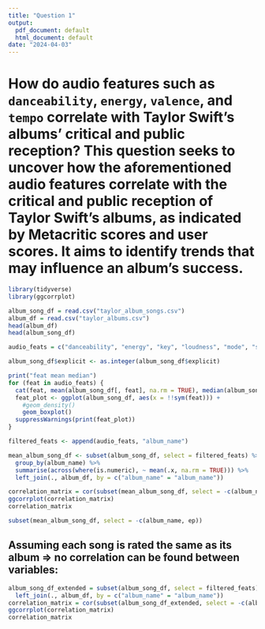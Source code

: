 ```yaml
---
title: "Question 1"
output:
  pdf_document: default
  html_document: default
date: "2024-04-03"
---
```


# **How do audio features such as `danceability`, `energy`, `valence`, and `tempo` correlate with Taylor Swift's albums' critical and public reception?** This question seeks to uncover how the aforementioned audio features correlate with the critical and public reception of Taylor Swift's albums, as indicated by Metacritic scores and user scores. It aims to identify trends that may influence an album's success.

```r
library(tidyverse)
library(ggcorrplot)
```


```r
album_song_df = read.csv("taylor_album_songs.csv")
album_df = read.csv("taylor_albums.csv")
head(album_df)
head(album_song_df)
```

```r
audio_feats = c("danceability", "energy", "key", "loudness", "mode", "speechiness", "acousticness", "instrumentalness", "liveness", "valence", "tempo", "time_signature", "explicit")
```


```r

album_song_df$explicit <- as.integer(album_song_df$explicit)

print("feat mean median")
for (feat in audio_feats) {
  cat(feat, mean(album_song_df[, feat], na.rm = TRUE), median(album_song_df[, feat], na.rm = TRUE), "\n")
  feat_plot <- ggplot(album_song_df, aes(x = !!sym(feat))) +
    #geom_density()
    geom_boxplot()
  suppressWarnings(print(feat_plot))
}
```
```r
filtered_feats <- append(audio_feats, "album_name")

mean_album_song_df <- subset(album_song_df, select = filtered_feats) %>%
  group_by(album_name) %>%
  summarise(across(where(is.numeric), ~ mean(.x, na.rm = TRUE))) %>%
  left_join(., album_df, by = c("album_name" = "album_name"))
```

```r
correlation_matrix = cor(subset(mean_album_song_df, select = -c(album_name, ep, album_release)))
ggcorrplot(correlation_matrix)
correlation_matrix
```

```r
subset(mean_album_song_df, select = -c(album_name, ep))
```

## Assuming each song is rated the same as its album => no correlation can be found between variables:

```r
album_song_df_extended = subset(album_song_df, select = filtered_feats) %>%
  left_join(., album_df, by = c("album_name" = "album_name"))
correlation_matrix = cor(subset(album_song_df_extended, select = -c(album_name, ep, album_release)))
ggcorrplot(correlation_matrix)
correlation_matrix
```
